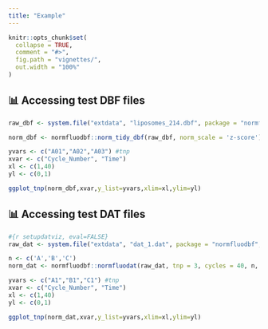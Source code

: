 ```yaml
---
title: "Example"
---
```


```r
knitr::opts_chunk$set(
  collapse = TRUE,
  comment = "#>",
  fig.path = "vignettes/",
  out.width = "100%"
)
```

## 📊 Accessing test DBF files 

```r
raw_dbf <- system.file("extdata", "liposomes_214.dbf", package = "normfluodbf", mustWork = TRUE)

norm_dbf <- normfluodbf::norm_tidy_dbf(raw_dbf, norm_scale = 'z-score')

yvars <- c("A01","A02","A03") #tnp
xvar <- c("Cycle_Number", "Time")
xl <- c(1,40)
yl <- c(0,1)

ggplot_tnp(norm_dbf,xvar,y_list=yvars,xlim=xl,ylim=yl)
```


## 📊 Accessing test DAT files 

```r
#{r setupdatviz, eval=FALSE}
raw_dat <- system.file("extdata", "dat_1.dat", package = "normfluodbf", mustWork = TRUE)

n <- c('A','B','C')
norm_dat <- normfluodbf::normfluodat(raw_dat, tnp = 3, cycles = 40, n, read_direction = 'horizontal')

yvars <- c("A1","B1","C1") #tnp
xvar <- c("Cycle_Number", "Time")
xl <- c(1,40)
yl <- c(0,1)

ggplot_tnp(norm_dat,xvar,y_list=yvars,xlim=xl,ylim=yl)
```
